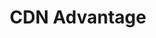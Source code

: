 ---
id: "sd_medium_mc_007"
questionType: "MULTIPLE_CHOICE"
title: "CDN Advantage"
description: "What is the primary advantage of using a CDN?"
difficulty: "MEDIUM"
category: "System Design"
options:
  - "Encrypts user data"
  - "Reduces server costs"
  - "Improves content delivery speed"
  - "Manages user authentication"
correctAnswer: 2
---
